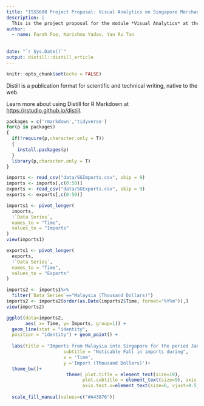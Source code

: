 ```yaml
---
title: "ISSS608 Project Proposal: Visual Analytics on Singapore Merchandise Trade"
description: |
  This is the project proposal for the module *Visual Analytics* at the Singapore Management University.
author:
  - name: Farah Foo, Karishma Yadav, Yan Ru Tan
    
    
date: "`r Sys.Date()`"
output: distill::distill_article
---
```


```r
knitr::opts_chunk$set(echo = FALSE)
```

Distill is a publication format for scientific and technical writing, native to the web. 

Learn more about using Distill for R Markdown at <https://rstudio.github.io/distill>.

```r
packages = c('rmarkdown','tidyverse')
for(p in packages)
{
  if(!require(p,character.only = T))
  {
    install.packages(p)
  }
  library(p,character.only = T)
}
```

```r
imports <- read_csv("data/SGImports.csv", skip = 9)
imports <- imports[,c(0:50)]
exports <- read_csv("data/SGExports.csv", skip = 9)
exports <- exports[,c(0:50)]

```

```r
imports1 <- pivot_longer(
  imports,
  !`Data Series`,
  names_to = "Time",
  values_to = "Imports"
)
view(imports1)
```
```r
exports1 <- pivot_longer(
  exports,
  !`Data Series`,
  names_to = "Time",
  values_to = "Exports"
)
```
```r
imports2 <- imports1%>%
  filter(`Data Series`=="Malaysia (Thousand Dollars)")
imports2 <- imports2[order(as.Date(imports2$Time, format="%Y%m")),]
view(imports2)
```
```r
ggplot(data=imports2, 
       aes( x= Time, y= Imports, group=1)) +
  geom_line(stat = "identity",
  position = "identity") + geom_point() +
  
  labs(title = "Imports from Malaysia into Singapore for the period Jan 2018 to Jan 2022", 
                     subtitle = "Noticable Fall in imports during", 
                     x = 'Time', 
                     y ='Import (Thousand Dollars)')+
  theme_bw()+ 
                      theme( plot.title = element_text(size=10), 
                            plot.subtitle = element_text(size=9), axis.title = element_text(size=8, hjust=0.5), 
                            axis.text.x=element_text(size=6, vjust=0.5, angle = 90),  axis.text.y=element_text(size=5, vjust=0.5))+
  
  scale_fill_manual(values=c("#A43876"))
```



